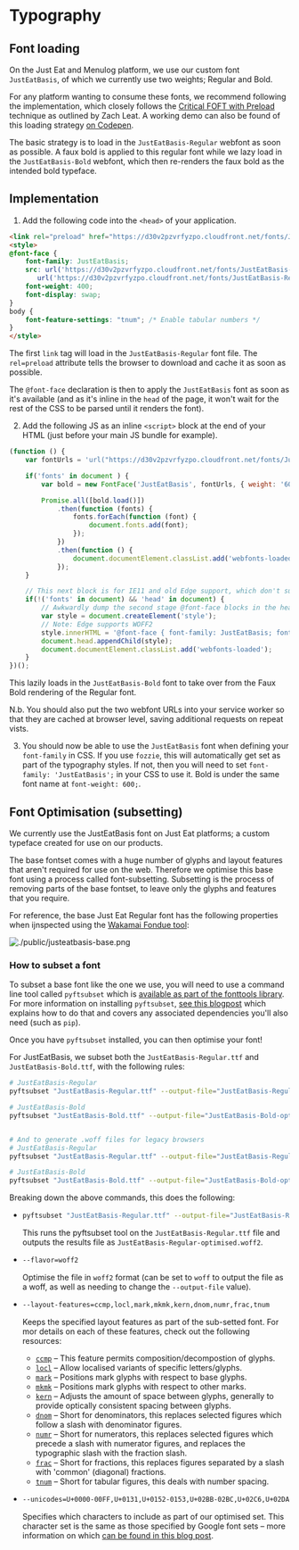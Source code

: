 <Meta title="Documentation/Setup Guides/Typography"/>

# Typography

## Font loading

On the Just Eat and Menulog platform, we use our custom font `JustEatBasis`, of which we currently use two weights; Regular and Bold.

For any platform wanting to consume these fonts, we recommend following the implementation, which closely follows the [Critical FOFT with Preload](https://www.zachleat.com/web/comprehensive-webfonts/#critical-foft-preload) technique as outlined by Zach Leat. A working demo can also be found of this loading strategy [on Codepen](https://codepen.io/ashleynolan/pen/gOrMpex).

The basic strategy is to load in the `JustEatBasis-Regular` webfont as soon as possible. A faux bold is applied to this regular font while we lazy load in the `JustEatBasis-Bold` webfont, which then re-renders the faux bold as the intended bold typeface.

## Implementation

1. Add the following code into the `<head>` of your application.

```html
<link rel="preload" href="https://d30v2pzvrfyzpo.cloudfront.net/fonts/JustEatBasis-Regular-optimised.woff2" as="font" type="font/woff2" crossorigin>
<style>
@font-face {
    font-family: JustEatBasis;
    src: url('https://d30v2pzvrfyzpo.cloudfront.net/fonts/JustEatBasis-Regular-optimised.woff2') format("woff2"),
       url('https://d30v2pzvrfyzpo.cloudfront.net/fonts/JustEatBasis-Regular-optimised.woff') format("woff");
    font-weight: 400;
    font-display: swap;
}
body {
    font-feature-settings: "tnum"; /* Enable tabular numbers */
}
</style>
```

   The first `link` tag will load in the `JustEatBasis-Regular` font file. The `rel=preload` attribute tells the browser to download and cache it as soon as possible.

   The `@font-face` declaration is then to apply the `JustEatBasis` font as soon as it's available (and as it's inline in the `head` of the page, it won't wait for the rest of the CSS to be parsed until it renders the font).

2. Add the following JS as an inline `<script>` block at the end of your HTML (just before your main JS bundle for example).

```js
(function () {
    var fontUrls = 'url("https://d30v2pzvrfyzpo.cloudfront.net/fonts/JustEatBasis-Bold-optimised.woff2") format("woff2"), url("https://d30v2pzvrfyzpo.cloudfront.net/fonts/JustEatBasis-Bold-optimised.woff") format("woff")';

    if('fonts' in document ) {
        var bold = new FontFace('JustEatBasis', fontUrls, { weight: '600' });

        Promise.all([bold.load()])
            .then(function (fonts) {
                fonts.forEach(function (font) {
                    document.fonts.add(font);
                });
            })
            .then(function () {
                document.documentElement.classList.add('webfonts-loaded');
            });
    }

    // This next block is for IE11 and old Edge support, which don't support the new Font loading API
    if(!('fonts' in document) && 'head' in document) {
        // Awkwardly dump the second stage @font-face blocks in the head
        var style = document.createElement('style');
        // Note: Edge supports WOFF2
        style.innerHTML = '@font-face { font-family: JustEatBasis; font-weight: 600; src: ' + fontUrls + '; }';
        document.head.appendChild(style);
        document.documentElement.classList.add('webfonts-loaded');
    }
})();
```

This lazily loads in the `JustEatBasis-Bold` font to take over from the Faux Bold rendering of the Regular font.

N.b. You should also put the two webfont URLs into your service worker so that they are cached at browser level, saving additional requests on repeat vists.

3. You should now be able to use the `JustEatBasis` font when defining your `font-family` in CSS. If you use `fozzie`, this will automatically get set as part of the typography styles. If not, then you will need to set `font-family: 'JustEatBasis';` in your CSS to use it. Bold is under the same font name at `font-weight: 600;`.


## Font Optimisation (subsetting)

We currently use the JustEatBasis font on Just Eat platforms; a custom typeface created for use on our products.

The base fontset comes with a huge number of glyphs and layout features that aren't required for use on the web. Therefore we optimise this base font using a process called font-subsetting. Subsetting is the process of removing parts of the base fontset, to leave only the glyphs and features that you require.

For reference, the base Just Eat Regular font has the following properties when ijnspected using the [Wakamai Fondue tool](https://wakamaifondue.com/):

![./public/justeatbasis-base.png](./public/justeatbasis-base.png)

### How to subset a font

To subset a base font like the one we use, you will need to use a command line tool called `pyftsubset` which is [available as part of the fonttools library](https://github.com/fonttools/fonttools). For more information on installing `pyftsubset`, [see this blogpost](https://markoskon.com/creating-font-subsets/#install-fonttools) which explains how to do that and covers any associated dependencies you'll also need (such as `pip`).

Once you have `pyftsubset` installed, you can then optimise your font!

For JustEatBasis, we subset both the `JustEatBasis-Regular.ttf` and `JustEatBasis-Bold.ttf`, with the following rules:

```sh
# JustEatBasis-Regular
pyftsubset "JustEatBasis-Regular.ttf" --output-file="JustEatBasis-Regular-optimised.woff2" --flavor=woff2 --layout-features=ccmp,locl,mark,mkmk,kern,dnom,numr,frac,tnum --unicodes=U+0000-00FF,U+0131,U+0152-0153,U+02BB-02BC,U+02C6,U+02DA,U+02DC,U+2000-206F,U+2074,U+20AC,U+2122,U+2191,U+2193,U+2212,U+2215,U+FEFF,U+FFFD

# JustEatBasis-Bold
pyftsubset "JustEatBasis-Bold.ttf" --output-file="JustEatBasis-Bold-optimised.woff2" --flavor=woff2 --layout-features=ccmp,locl,mark,mkmk,kern,dnom,numr,frac,tnum --unicodes=U+0000-00FF,U+0131,U+0152-0153,U+02BB-02BC,U+02C6,U+02DA,U+02DC,U+2000-206F,U+2074,U+20AC,U+2122,U+2191,U+2193,U+2212,U+2215,U+FEFF,U+FFFD


# And to generate .woff files for legacy browsers
# JustEatBasis-Regular
pyftsubset "JustEatBasis-Regular.ttf" --output-file="JustEatBasis-Regular-optimised.woff" --flavor=woff --layout-features=ccmp,locl,mark,mkmk,kern,dnom,numr,frac,tnum --unicodes=U+0000-00FF,U+0131,U+0152-0153,U+02BB-02BC,U+02C6,U+02DA,U+02DC,U+2000-206F,U+2074,U+20AC,U+2122,U+2191,U+2193,U+2212,U+2215,U+FEFF,U+FFFD

# JustEatBasis-Bold
pyftsubset "JustEatBasis-Bold.ttf" --output-file="JustEatBasis-Bold-optimised.woff" --flavor=woff --layout-features=ccmp,locl,mark,mkmk,kern,dnom,numr,frac,tnum --unicodes=U+0000-00FF,U+0131,U+0152-0153,U+02BB-02BC,U+02C6,U+02DA,U+02DC,U+2000-206F,U+2074,U+20AC,U+2122,U+2191,U+2193,U+2212,U+2215,U+FEFF,U+FFFD
```

Breaking down the above commands, this does the following:

- ```sh
  pyftsubset "JustEatBasis-Regular.ttf" --output-file="JustEatBasis-Regular-optimised.woff2"
  ```

  This runs the pyftsubset tool on the `JustEatBasis-Regular.ttf` file and outputs the results file as `JustEatBasis-Regular-optimised.woff2`.

- ```sh
  --flavor=woff2
  ```

  Optimise the file in `woff2` format (can be set to `woff` to output the file as a woff, as well as needing to change the `--output-file` value).

- ```sh
  --layout-features=ccmp,locl,mark,mkmk,kern,dnom,numr,frac,tnum
  ```

  Keeps the specified layout features as part of the sub-setted font. For mor details on each of these features, check out the following resources:

  - [`ccmp`](https://docs.microsoft.com/en-us/typography/opentype/spec/features_ae#ccmp) – This feature permits composition/decompostion of glyphs.
  - [`locl`](https://www.preusstype.com/techdata/otf_locl.php) – Allow localised variants of specific letters/glyphs.
  - [`mark`](https://docs.microsoft.com/en-us/typography/opentype/spec/features_ko#tag-mark) – Positions mark glyphs with respect to base glyphs.
  - [`mkmk`](https://docs.microsoft.com/en-us/typography/opentype/spec/features_ko#tag-mkmk) – Positions mark glyphs with respect to other marks.
  - [`kern`](https://www.preusstype.com/techdata/otf_kern.php) – Adjusts the amount of space between glyphs, generally to provide optically consistent spacing between glyphs.
  - [`dnom`](https://www.preusstype.com/techdata/otf_dnom.php) – Short for denominators, this replaces selected figures which follow a slash with denominator figures.
  - [`numr`](https://www.preusstype.com/techdata/otf_numr.php) – Short for numerators, this replaces selected figures which precede a slash with numerator figures, and replaces the typographic slash with the fraction slash.
  - [`frac`](https://www.preusstype.com/techdata/otf_frac.php) – Short for fractions, this replaces figures separated by a slash with 'common' (diagonal) fractions.
  - [`tnum`](https://www.fonts.com/content/learning/fontology/level-3/numbers/proportional-vs-tabular-figures) – Short for tabular figures, this deals with number spacing.


- ```sh
  --unicodes=U+0000-00FF,U+0131,U+0152-0153,U+02BB-02BC,U+02C6,U+02DA,U+02DC,U+2000-206F,U+2074,U+20AC,U+2122,U+2191,U+2193,U+2212,U+2215,U+FEFF,U+FFFD
  ```

  Specifies which characters to include as part of our optimised set. This character set is the same as those specified by Google font sets – more information on which [can be found in this blog post](https://markoskon.com/creating-font-subsets/#characters).

